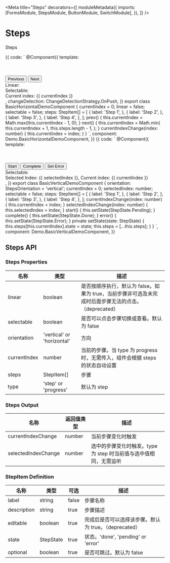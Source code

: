 


<Meta
  title="Steps"
  decorators={[
    moduleMetadata({
      imports: [FormsModule, StepsModule, ButtonModule, SwitchModule],
    }),
  ]}
/>

# Steps

Steps

<Canvas>
  <Story
    name="Step"
    height="200px"
  >
    {{
      code: `
      @Component({
        template: 
          <aui-steps
            [currentIndex]="currentIndex"
            [orientation]="orientation"
            [steps]="steps"
            [linear]="linear"
            [selectable]="selectable"
            (currentIndexChange)="currentIndexChange($event)"
          ></aui-steps>
          <div style="margin-top: 50px">
            <button aui-button="primary" (click)="prev()">Previous</button>
            <button aui-button="primary" (click)="next()">Next</button>
          </div>
          <div>
            Linear: <aui-switch [(ngModel)]="linear"></aui-switch>
          </div>
          <div>
            Selectable: <aui-switch [(ngModel)]="selectable"></aui-switch>
          </div>
          <div>Current index: {{ currentIndex }}</div>
        ,
        changeDetection: ChangeDetectionStrategy.OnPush,
      })
      export class BasicHorizontalDemoComponent {
        currentIndex = 0;
        linear = false;
        selectable = false;
        steps: StepItem[] = [
          {
            label: 'Step 1',
          },
          {
            label: 'Step 2',
          },
          {
            label: 'Step 3',
          },
          {
            label: 'Step 4',
          },
        ];
        prev() {
          this.currentIndex = Math.max(this.currentIndex - 1, 0);
        }
        next() {
          this.currentIndex = Math.min(
            this.currentIndex + 1,
            this.steps.length - 1,
          );
        }
        currentIndexChange(index: number) {
          this.currentIndex = index;
        }
      }
      `,
      component: Demo.BasicHorizontalDemoComponent,
    }}
  </Story>
</Canvas>

<Canvas>
  <Story
    name="Progress"
    height="300px"
  >
    {{
      code: `
        @Component({
          template: 
            <aui-steps
              [orientation]="orientation"
              [type]="'progress'"
              [selectable]="selectable"
              [steps]="steps"
              (currentIndexChange)="currentIndexChange($event)"
              (selectedIndexChange)="selectedIndexChange($event)"
            ></aui-steps>
            <div style="margin-top: 50px">
              <button aui-button="primary" (click)="start()">Start</button>
              <button aui-button="primary" (click)="complete()">Complete</button>
              <button aui-button="primary" (click)="error()">Set Error</button>
            </div>
            <div>
              Selectable: <aui-switch [(ngModel)]="selectable"></aui-switch>
            </div>
            <div>
              Selected Index: {{ selectedIndex }}, Current index: {{ currentIndex }}
            </div>
          ,
        })
        export class BasicVerticalDemoComponent {
          orientation: StepsOrientation = 'vertical';
          currentIndex = 0;
          selectedIndex: number;
          selectable = false;
          steps: StepItem[] = [
            {
              label: 'Step 1',
            },
            {
              label: 'Step 2',
            },
            {
              label: 'Step 3',
            },
            {
              label: 'Step 4',
            },
          ];
          currentIndexChange(index: number) {
            this.currentIndex = index;
          }
          selectedIndexChange(index: number) {
            this.selectedIndex = index;
          }
          start() {
            this.setState(StepState.Pending);
          }
          complete() {
            this.setState(StepState.Done);
          }
          error() {
            this.setState(StepState.Error);
          }
          private setState(state: StepState) {
            this.steps[this.currentIndex].state = state;
            this.steps = [...this.steps];
          }
        }
      `,
      component: Demo.BasicVerticalDemoComponent,
    }}
  </Story>
</Canvas>

## Steps API

### Steps Properties

| 名称         | 类型                       | 描述                                                                                                  |
| ------------ | -------------------------- | ----------------------------------------------------------------------------------------------------- |
| linear       | boolean                    | 是否按顺序执行，默认为 false。如果为 true，当前步骤非可选及未完成时后面步骤无法的点击。（deprecated） |
| selectable   | boolean                    | 是否可以点击步骤切换或查看。默认为 false                                                              |
| orientation  | 'vertical' or 'horizontal' | 方向                                                                                                  |
| currentIndex | number                     | 当前的步骤。当 type 为 progress 时，无需传入，组件会根据 steps 的状态自动设置                         |
| steps        | StepItem[]                 | 步骤                                                                                                  |
| type         | 'step' or 'progress'       | 默认为 step                                                                                           |

### Steps Output

| 名称                | 返回值类型 | 描述                                                              |
| ------------------- | ---------- | ----------------------------------------------------------------- |
| currentIndexChange  | number     | 当前步骤变化时触发                                                |
| selectedIndexChange | number     | 选中的步骤变化时触发。type 为 step 时当前值与选中值相同，无需监听 |

### StepItem Definition

| 名称        | 类型      | 可选  | 描述                                                  |
| ----------- | --------- | ----- | ----------------------------------------------------- |
| label       | string    | false | 步骤名称                                              |
| description | string    | true  | 步骤描述                                              |
| editable    | boolean   | true  | 完成后是否可以选择该步骤。默认为 true。（deprecated） |
| state       | StepState | true  | 状态。'done', 'pending' or 'error'                    |
| optional    | boolean   | true  | 是否可跳过。默认为 false                              |
